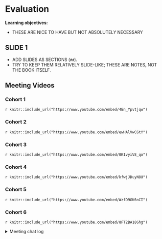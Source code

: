 # Evaluation

**Learning objectives:**

- THESE ARE NICE TO HAVE BUT NOT ABSOLUTELY NECESSARY

## SLIDE 1

- ADD SLIDES AS SECTIONS (`##`).
- TRY TO KEEP THEM RELATIVELY SLIDE-LIKE; THESE ARE NOTES, NOT THE BOOK ITSELF.

## Meeting Videos

### Cohort 1

`r knitr::include_url("https://www.youtube.com/embed/4En_Ypvtjqw")`

### Cohort 2

`r knitr::include_url("https://www.youtube.com/embed/ewHAlVwCGtY")`

### Cohort 3

`r knitr::include_url("https://www.youtube.com/embed/0K1vyiV8_qo")`

### Cohort 4

`r knitr::include_url("https://www.youtube.com/embed/kfwjJDuyN8U")`

### Cohort 5

`r knitr::include_url("https://www.youtube.com/embed/WzfD9GK6nCI")`

### Cohort 6

`r knitr::include_url("https://www.youtube.com/embed/8FT2BA18Ghg")`

<details>
<summary> Meeting chat log </summary>

```
01:00:42	Trevin:	They just want to help you present that’s all
```
</details>
